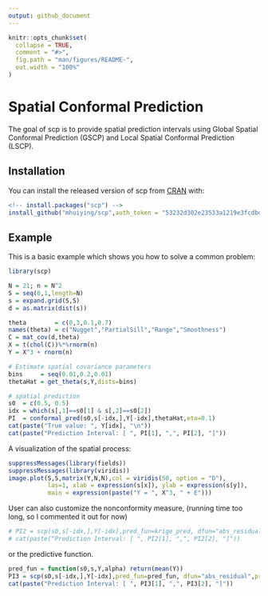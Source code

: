 ```yaml
---
output: github_document
---
```


<!-- README.md is generated from README.Rmd. Please edit that file -->

```r
knitr::opts_chunk$set(
  collapse = TRUE,
  comment = "#>",
  fig.path = "man/figures/README-",
  out.width = "100%"
)
```

# Spatial Conformal Prediction

<!-- badges: start -->
<!-- badges: end -->

The goal of scp is to provide spatial prediction intervals using Global Spatial Conformal Prediction (GSCP) and Local Spatial Conformal Prediction (LSCP).

## Installation

You can install the released version of scp from [CRAN](https://CRAN.R-project.org) with:

``` r
<!-- install.packages("scp") -->
install_github("mhuiying/scp",auth_token = "53232d302e23533a1219e3fcdbde5d22c105dfc0")
```

## Example

This is a basic example which shows you how to solve a common problem:

```r
library(scp)

N = 21; n = N^2
S = seq(0,1,length=N)
s = expand.grid(S,S)
d = as.matrix(dist(s))

theta        = c(0,3,0.1,0.7)
names(theta) = c("Nugget","PartialSill","Range","Smoothness")
C = mat_cov(d,theta)
X = t(chol(C))%*%rnorm(n)
Y = X^3 + rnorm(n)

# Estimate spatial covariance parameters
bins     = seq(0.01,0.2,0.01)
thetaHat = get_theta(s,Y,dists=bins)

# spatial prediction
s0  = c(0.5, 0.5)
idx = which(s[,1]==s0[1] & s[,2]==s0[2])
PI  = conformal_pred(s0,s[-idx,],Y[-idx],thetaHat,eta=0.1)
cat(paste("True value: ", Y[idx], "\n"))
cat(paste("Prediction Interval: [ ", PI[1], ",", PI[2], "]"))
```

A visualization of the spatial process:

```r
suppressMessages(library(fields))
suppressMessages(library(viridis))
image.plot(S,S,matrix(Y,N,N),col = viridis(50, option = "D"),
           las=1, xlab = expression(s[x]), ylab = expression(s[y]),
           main = expression(paste("Y = ", X^3, " + E")))
```

User can also customize the nonconformity measure, (running time too long, so I commented it out for now)
```r
# PI2 = scp(s0,s[-idx,],Y[-idx],pred_fun=krige_pred, dfun="abs_residual",precision=0.1)
# cat(paste("Prediction Interval: [ ", PI2[1], ",", PI2[2], "]"))
```

or the predictive function.

```r
pred_fun = function(s0,s,Y,alpha) return(mean(Y))
PI3 = scp(s0,s[-idx,],Y[-idx],pred_fun=pred_fun, dfun="abs_residual",precision=0.1)
cat(paste("Prediction Interval: [ ", PI3[1], ",", PI3[2], "]"))
```
